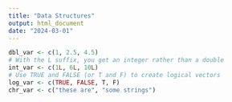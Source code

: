 ```yaml
---
title: "Data Structures"
output: html_document
date: "2024-03-01"
---
```



```r
dbl_var <- c(1, 2.5, 4.5)
# With the L suffix, you get an integer rather than a double
int_var <- c(1L, 6L, 10L)
# Use TRUE and FALSE (or T and F) to create logical vectors
log_var <- c(TRUE, FALSE, T, F)
chr_var <- c("these are", "some strings")

```


```r

```

```r

```



```r

```


```r

```


```r

```


```r

```


```r

```



```r

```


```r

```



```r

```

```r

```

```r

```



```r

```



```r

```





